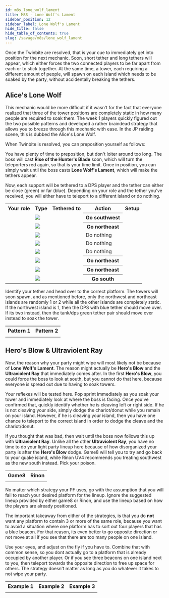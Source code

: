 ```yaml
---
id: m8s_lone_wolf_lament
title: M8S - Lone Wolf's Lament
sidebar_position: 12
sidebar_label: Lone Wolf's Lament
hide_title: false
hide_table_of_contents: true
slug: /savage/m8s/lone_wolf_lament
---
```



Once the <Tankbuster>Twinbite</Tankbuster> are resolved, that is your cue to immediately get into position for the next mechanic. Soon, short tether and long tethers will appear, which either forces the two connected players to be far apart from each or to stick together. At the same time, a tower, each requiring a different amount of people, will spawn on each island which needs to be soaked by the party, without accidentally breaking the tethers.

## Alice's Lone Wolf

This mechanic would be more difficult if it wasn't for the fact that everyone realized that three of the tower positions are completely static in how many people are required to soak them. The week 1 players quickly figured out the two possible patterns and developed a rather braindead strategy that allows you to breeze through this mechanic with ease. In the JP raiding scene, this is dubbed the Alice's Lone Wolf.

When <Tankbuster>Twinbite</Tankbuster> is resolved, you can preposition yourself as follows:

<KittenAsset path='m8s/lone_wolf_setup.png' wrapper='div' width='50%' />

You have plenty of time to preposition, but don't loiter around too long. The boss will cast <strong>Rise of the Hunter's Blade</strong> soon, which will turn the teleporters red again, so that is your time limit. Once in position, you can simply wait until the boss casts <strong>Lone Wolf's Lament</strong>, which will make the tethers appear.

Now, each support will be tethered to a DPS player and the tether can either be close (green) or far (blue). Depending on your role and the tether you've received, you will either have to teleport to a different island or do nothing.

<table>
    <tr>
        <th>Your role</th>
        <th>Type</th>
        <th>Tethered to</th>
        <th>Action</th>
        <th>Setup</th>
    </tr>
    <tr>
        <td><Role role='Tank' /></td>
        <td><img src={lament_of_the_distant_icon_hr} /></td>
        <td><Role role='DPS' /></td>
        <th>Go southwest</th>
        <td rowspan='8'><KittenAsset path='m8s/lone_wolf_setup_tethers.png' /></td>
    </tr>
    <tr>
        <td><Role role='Tank' /></td>
        <td><img src={lament_of_the_close_icon_hr} /></td>
        <td><Role role='DPS' /></td>
        <th>Go northeast</th>
    </tr>
    <tr>
        <td><Role role='Healer' /></td>
        <td><img src={lament_of_the_distant_icon_hr} /></td>
        <td><Role role='DPS' /></td>
        <td>Do nothing</td>
    </tr>
    <tr>
        <td><Role role='Healer' /></td>
        <td><img src={lament_of_the_close_icon_hr} /></td>
        <td><Role role='DPS' /></td>
        <td>Do nothing</td>
    </tr>
    <tr>
        <td><Role role='DPS' /></td>
        <td><img src={lament_of_the_distant_icon_hr} /></td>
        <td><Role role='Tank' /></td>
        <td>Do nothing</td>
    </tr>
    <tr>
        <td><Role role='DPS' /></td>
        <td><img src={lament_of_the_close_icon_hr} /></td>
        <td><Role role='Tank' /></td>
        <th>Go northeast</th>
    </tr>
    <tr>
        <td><Role role='DPS' /></td>
        <td><img src={lament_of_the_distant_icon_hr} /></td>
        <td><Role role='Healer' /></td>
        <th>Go northeast</th>
    </tr>
    <tr>
        <td><Role role='DPS' /></td>
        <td><img src={lament_of_the_close_icon_hr} /></td>
        <td><Role role='Healer' /></td>
        <th>Go south</th>
    </tr>
</table>

Identify your tether and head over to the correct platform. The towers will soon spawn, and as mentioned before, only the northwest and northeast islands are randomly 1 or 2 while all the other islands are completely static. If the northwest island is 1, then the DPS with blue tether should move over. If its two instead, then the tank/dps green tether pair should move over instead to soak the tower.

<table>
    <tr>
        <th>Pattern 1</th>
        <th>Pattern 2</th>
    </tr>
    <tr>
        <td><KittenAsset path='m8s/lone_wolf_pattern1.png' /></td>
        <td><KittenAsset path='m8s/lone_wolf_pattern2.png' /></td>
    </tr>
</table>

## Hero's Blow & Ultraviolent Ray

Now, the reason why your party might wipe will most likely not be because of <strong>Lone Wolf's Lament</strong>. The reason might actually be <strong>Hero's Blow</strong> and the <strong>Ultraviolent Ray</strong> that immediately comes after. In the first <strong>Hero's Blow</strong>, you could force the boss to look at south, but you cannot do that here, because everyone is spread out due to having to soak towers.

Your reflexes will be tested here. Pop sprint immediately as you soak your tower and immediately look at where the boss is facing. Once you've confirmed that, quickly identify whether he is cleaving left or right side. If he is not cleaving your side, simply dodge the chariot/donut while you remain on your island. However, if he is cleaving your island, then you have one chance to teleport to the correct island in order to dodge the cleave and the chariot/donut.

If you thought that was bad, then wait until the boss now follows this up with <strong>Ultraviolent Ray</strong>. Unlike all the other <strong>Ultraviolent Ray</strong>, you have no time to do your light party lineup here because of how disorganized your party is after the <strong>Hero's Blow</strong> dodge. Game8 will tell you to try and go back to your quake island, while Rinon UV4 recommends you treating southwest as the new south instead. Pick your poison.

<table width='65%'>
    <tr>
        <th>Game8</th>
        <th>Rinon</th>
    </tr>
    <tr>
        <td><KittenAsset path='m8s/ultraviolent_ray4_game8.png' /></td>
        <td><KittenAsset path='m8s/ultraviolent_ray4_rinon.png' /></td>
    </tr>
</table>

No matter which strategy your PF uses, go with the assumption that you will fail to reach your desired platform for the lineup. Ignore the suggested lineup provided by either game8 or Rinon, and use the lineup based on how the players are already positioned.

The important takeaway from either of the strategies, is that you do **not** want any platform to contain 3 or more of the same role, because you want to avoid a situation where one platform has to sort out four players that has a blue beacon. For that reason, its even better to go opposite direction or not move at all if you see that there are too many people on one island.

Use your eyes, and adjust on the fly if you have to. Combine that with common sense, so you dont actually go to a platform that is already occupied by another player. Or if you see three beacons on one island next to you, then teleport towards the opposite direction to free up space for others. The strategy doesn't matter as long as you do whatever it takes to not wipe your party.

<table>
    <tr>
        <th>Example 1</th>
        <th>Example 2</th>
        <th>Example 3</th>
    </tr>
    <tr>
        <td><KittenAsset path='m8s/lone_wolf_lament_example1.webm' /></td>
        <td><KittenAsset path='m8s/lone_wolf_lament_example2.webm' /></td>
        <td><KittenAsset path='m8s/lone_wolf_lament_example3.webm' /></td>
    </tr>
</table>